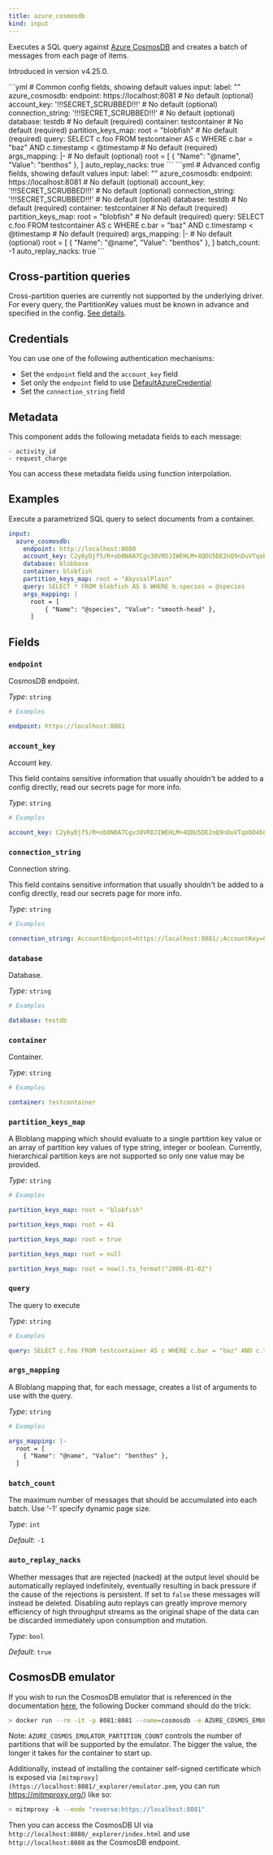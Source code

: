 ```yaml
---
title: azure_cosmosdb
kind: input
---
```


Executes a SQL query against [Azure CosmosDB](https://learn.microsoft.com/en-us/azure/cosmos-db/introduction) and creates a batch of messages from each page of items.

Introduced in version v4.25.0.


<Tabs>
<TabItem label="Common">
```yml
# Common config fields, showing default values
input:
  label: ""
  azure_cosmosdb:
    endpoint: https://localhost:8081 # No default (optional)
    account_key: '!!!SECRET_SCRUBBED!!!' # No default (optional)
    connection_string: '!!!SECRET_SCRUBBED!!!' # No default (optional)
    database: testdb # No default (required)
    container: testcontainer # No default (required)
    partition_keys_map: root = "blobfish" # No default (required)
    query: SELECT c.foo FROM testcontainer AS c WHERE c.bar = "baz" AND c.timestamp < @timestamp # No default (required)
    args_mapping: |- # No default (optional)
      root = [
        { "Name": "@name", "Value": "benthos" },
      ]
    auto_replay_nacks: true
```
</TabItem>
<TabItem label="Advanced">
```yml
# Advanced config fields, showing default values
input:
  label: ""
  azure_cosmosdb:
    endpoint: https://localhost:8081 # No default (optional)
    account_key: '!!!SECRET_SCRUBBED!!!' # No default (optional)
    connection_string: '!!!SECRET_SCRUBBED!!!' # No default (optional)
    database: testdb # No default (required)
    container: testcontainer # No default (required)
    partition_keys_map: root = "blobfish" # No default (required)
    query: SELECT c.foo FROM testcontainer AS c WHERE c.bar = "baz" AND c.timestamp < @timestamp # No default (required)
    args_mapping: |- # No default (optional)
      root = [
        { "Name": "@name", "Value": "benthos" },
      ]
    batch_count: -1
    auto_replay_nacks: true
```
</TabItem>
</Tabs>

## Cross-partition queries

Cross-partition queries are currently not supported by the underlying driver. For every query, the PartitionKey values must be known in advance and specified in the config. [See details](https://github.com/Azure/azure-sdk-for-go/issues/18578#issuecomment-1222510989).


## Credentials

You can use one of the following authentication mechanisms:

- Set the `endpoint` field and the `account_key` field
- Set only the `endpoint` field to use [DefaultAzureCredential](https://pkg.go.dev/github.com/Azure/azure-sdk-for-go/sdk/azidentity#DefaultAzureCredential)
- Set the `connection_string` field


## Metadata

This component adds the following metadata fields to each message:
```
- activity_id
- request_charge
```

You can access these metadata fields using function interpolation.


## Examples

<Tabs>
<TabItem label="Query container">
Execute a parametrized SQL query to select documents from a container.

```yaml
input:
  azure_cosmosdb:
    endpoint: http://localhost:8080
    account_key: C2y6yDjf5/R+ob0N8A7Cgv30VRDJIWEHLM+4QDU5DE2nQ9nDuVTqobD4b8mGGyPMbIZnqyMsEcaGQy67XIw/Jw==
    database: blobbase
    container: blobfish
    partition_keys_map: root = "AbyssalPlain"
    query: SELECT * FROM blobfish AS b WHERE b.species = @species
    args_mapping: |
      root = [
          { "Name": "@species", "Value": "smooth-head" },
      ]
```

</TabItem>
</Tabs>

## Fields

### `endpoint`

CosmosDB endpoint.


*Type*: `string`


```yml
# Examples

endpoint: https://localhost:8081
```

### `account_key`

Account key.
<Aside type="caution" title="Sensitive Information">
	This field contains sensitive information that usually shouldn't be added to a config directly, read our secrets page for more info.
</Aside>



*Type*: `string`


```yml
# Examples

account_key: C2y6yDjf5/R+ob0N8A7Cgv30VRDJIWEHLM+4QDU5DE2nQ9nDuVTqobD4b8mGGyPMbIZnqyMsEcaGQy67XIw/Jw==
```

### `connection_string`

Connection string.
<Aside type="caution" title="Sensitive Information">
	This field contains sensitive information that usually shouldn't be added to a config directly, read our secrets page for more info.
</Aside>



*Type*: `string`


```yml
# Examples

connection_string: AccountEndpoint=https://localhost:8081/;AccountKey=C2y6yDjf5/R+ob0N8A7Cgv30VRDJIWEHLM+4QDU5DE2nQ9nDuVTqobD4b8mGGyPMbIZnqyMsEcaGQy67XIw/Jw==;
```

### `database`

Database.


*Type*: `string`


```yml
# Examples

database: testdb
```

### `container`

Container.


*Type*: `string`


```yml
# Examples

container: testcontainer
```

### `partition_keys_map`

A Bloblang mapping which should evaluate to a single partition key value or an array of partition key values of type string, integer or boolean. Currently, hierarchical partition keys are not supported so only one value may be provided.


*Type*: `string`


```yml
# Examples

partition_keys_map: root = "blobfish"

partition_keys_map: root = 41

partition_keys_map: root = true

partition_keys_map: root = null

partition_keys_map: root = now().ts_format("2006-01-02")
```

### `query`

The query to execute


*Type*: `string`


```yml
# Examples

query: SELECT c.foo FROM testcontainer AS c WHERE c.bar = "baz" AND c.timestamp < @timestamp
```

### `args_mapping`

A Bloblang mapping that, for each message, creates a list of arguments to use with the query.


*Type*: `string`


```yml
# Examples

args_mapping: |-
  root = [
    { "Name": "@name", "Value": "benthos" },
  ]
```

### `batch_count`

The maximum number of messages that should be accumulated into each batch. Use '-1' specify dynamic page size.


*Type*: `int`

*Default*: `-1`

### `auto_replay_nacks`

Whether messages that are rejected (nacked) at the output level should be automatically replayed indefinitely, eventually resulting in back pressure if the cause of the rejections is persistent. If set to `false` these messages will instead be deleted. Disabling auto replays can greatly improve memory efficiency of high throughput streams as the original shape of the data can be discarded immediately upon consumption and mutation.


*Type*: `bool`

*Default*: `true`


## CosmosDB emulator

If you wish to run the CosmosDB emulator that is referenced in the documentation [here](https://learn.microsoft.com/en-us/azure/cosmos-db/linux-emulator), the following Docker command should do the trick:

```bash
> docker run --rm -it -p 8081:8081 --name=cosmosdb -e AZURE_COSMOS_EMULATOR_PARTITION_COUNT=10 -e AZURE_COSMOS_EMULATOR_ENABLE_DATA_PERSISTENCE=false mcr.microsoft.com/cosmosdb/linux/azure-cosmos-emulator
```

Note: `AZURE_COSMOS_EMULATOR_PARTITION_COUNT` controls the number of partitions that will be supported by the emulator. The bigger the value, the longer it takes for the container to start up.

Additionally, instead of installing the container self-signed certificate which is exposed via `[mitmproxy](https://localhost:8081/_explorer/emulator.pem`, you can run https://mitmproxy.org/) like so:

```bash
> mitmproxy -k --mode "reverse:https://localhost:8081"
```

Then you can access the CosmosDB UI via `http://localhost:8080/_explorer/index.html` and use `http://localhost:8080` as the CosmosDB endpoint.


